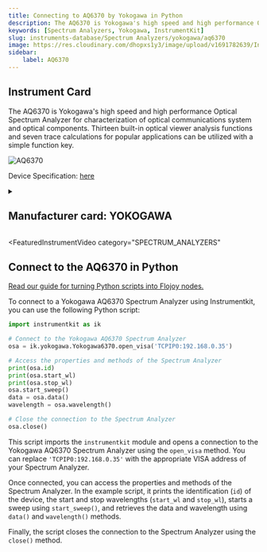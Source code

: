 ```yaml
---
title: Connecting to AQ6370 by Yokogawa in Python
description: The AQ6370 is Yokogawa's high speed and high performance Optical Spectrum Analyzer for characterization of optical communications system and optical components. Thirteen built-in optical viewer analysis functions and seven trace calculations for popular applications can be utilized with a simple function key.
keywords: [Spectrum Analyzers, Yokogawa, InstrumentKit] 
slug: instruments-database/Spectrum Analyzers/yokogawa/aq6370 
image: https://res.cloudinary.com/dhopxs1y3/image/upload/v1691782639/Instruments/Spectrum%20Analyzers/AQ6370/AQ6370.jpg
sidebar:
    label: AQ6370 
---
```



## Instrument Card

The AQ6370 is Yokogawa's high speed and high performance Optical Spectrum Analyzer for characterization of optical communications system and optical components. Thirteen built-in optical viewer analysis functions and seven trace calculations for popular applications can be utilized with a simple function key. 

![AQ6370](https://res.cloudinary.com/dhopxs1y3/image/upload/v1691782639/Instruments/Spectrum%20Analyzers/AQ6370/AQ6370.jpg)

Device Specification: [here](https://cdn.tmi.yokogawa.com/IM735301-01E.pdf)

<details style={{ marginTop: "15px"}}>
<summary><h2 style={{display:'inline'}}>Manufacturer card: YOKOGAWA</h2></summary>

![YOKOGAWA](https://res.cloudinary.com/dhopxs1y3/image/upload/v1692806180/Instruments/Vendor%20Logos/Yokogawa.png)

Yokogawa is a leading provider of Industrial Automation and Test and Measurement solutions. Combining superior technology with engineering services, project management, and maintenance, Yokogawa delivers field proven operational efficiency, safety, quality, and reliability.

- Headquarters: Japan
- Yearly Revenue (millions, USD): 318
- Vendor Website: [here](https://www.yokogawa.com/)

</details>


<FeaturedInstrumentVideo
  category="SPECTRUM_ANALYZERS"
></FeaturedInstrumentVideo>

## Connect to the AQ6370 in Python

[Read our guide for turning Python scripts into Flojoy nodes.](https://docs.flojoy.ai/contribution/blocks/custom-flojoy-block/)



<Tabs>
<TabItem value="Flojoy" label="Flojoy" className="flojoy-instrument-tabs">

<SectionsCard category="SPECTRUM_ANALYZERS" manufacturer="Yokogawa"></SectionsCard>

</TabItem>
<TabItem value="InstrumentKit" label="InstrumentKit">

To connect to a Yokogawa AQ6370 Spectrum Analyzer using Instrumentkit, you can use the following Python script:

```python
import instrumentkit as ik

# Connect to the Yokogawa AQ6370 Spectrum Analyzer
osa = ik.yokogawa.Yokogawa6370.open_visa('TCPIP0:192.168.0.35')

# Access the properties and methods of the Spectrum Analyzer
print(osa.id)
print(osa.start_wl)
print(osa.stop_wl)
osa.start_sweep()
data = osa.data()
wavelength = osa.wavelength()

# Close the connection to the Spectrum Analyzer
osa.close()
```

This script imports the `instrumentkit` module and opens a connection to the Yokogawa AQ6370 Spectrum Analyzer using the `open_visa` method. You can replace `'TCPIP0:192.168.0.35'` with the appropriate VISA address of your Spectrum Analyzer.

Once connected, you can access the properties and methods of the Spectrum Analyzer. In the example script, it prints the identification (`id`) of the device, the start and stop wavelengths (`start_wl` and `stop_wl`), starts a sweep using `start_sweep()`, and retrieves the data and wavelength using `data()` and `wavelength()` methods.

Finally, the script closes the connection to the Spectrum Analyzer using the `close()` method.

</TabItem>
</Tabs>